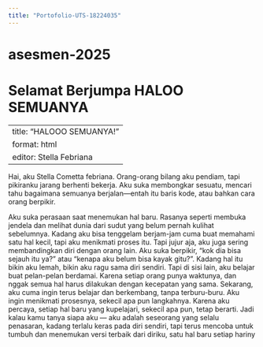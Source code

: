 ```yaml
---
title: "Portofolio-UTS-18224035"
---
```


# asesmen-2025
# Selamat Berjumpa HALOO SEMUANYA 

--
title: "HALOOO SEMUANYA!"
format: html
editor: Stella Febriana
---


Hai, aku Stella Cometta febriana. Orang-orang bilang aku pendiam, tapi pikiranku jarang berhenti bekerja. Aku suka membongkar sesuatu, mencari tahu bagaimana semuanya berjalan—entah itu baris kode, atau bahkan cara orang berpikir.

Aku suka perasaan saat menemukan hal baru. Rasanya seperti membuka jendela dan melihat dunia dari sudut yang belum pernah kulihat sebelumnya. Kadang aku bisa tenggelam berjam-jam cuma buat memahami satu hal kecil, tapi aku menikmati proses itu.
Tapi jujur aja, aku juga sering membandingkan diri dengan orang lain. Aku suka berpikir, “kok dia bisa sejauh itu ya?” atau “kenapa aku belum bisa kayak gitu?”. Kadang hal itu bikin aku lemah, bikin aku ragu sama diri sendiri. Tapi di sisi lain, aku belajar buat pelan-pelan berdamai. Karena setiap orang punya waktunya, dan nggak semua hal harus dilakukan dengan kecepatan yang sama.
Sekarang, aku cuma ingin terus belajar dan berkembang, tanpa terburu-buru. Aku ingin menikmati prosesnya, sekecil apa pun langkahnya. Karena aku percaya, setiap hal baru yang kupelajari, sekecil apa pun, tetap berarti.
Jadi kalau kamu tanya siapa aku — aku adalah seseorang yang selalu penasaran, kadang terlalu keras pada diri sendiri, tapi terus mencoba untuk tumbuh dan menemukan versi terbaik dari diriku, satu hal baru setiap hariny
